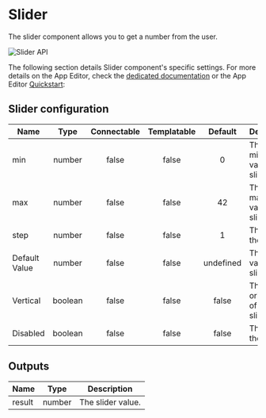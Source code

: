 
# Slider

The slider component allows you to get a number from the user.

![Slider API](../../assets/apps/4_app_component_library/slider.png.webp)

The following section details Slider component's specific settings. For more details on the App Editor, check the [dedicated documentation](../0_app_editor/index.mdx) or the App Editor [Quickstart](../../getting_started/7_apps_quickstart/index.mdx):

<div class="grid grid-cols-2 gap-6 mb-4">
	<DocCard
		color="orange"
		title="App Editor Documentation"
		description="The app editor is a low-code builder to create custom User Interfaces with a mix of drag-and-drop and code."
		href="/docs/apps/app_editor"
	/>
	<DocCard
		color="orange"
		title="Apps Quickstart"
		description="Learn how to build your first app in a matter of minutes."
		href="/docs/getting_started/apps_quickstart"
	/>
</div>

## Slider configuration

| Name          |  Type   | Connectable | Templatable |  Default  | Description                      |
| ------------- | :-----: | :---------: | :---------: | :-------: | -------------------------------- |
| min           | number  |    false    |    false    |     0     | The minimum value of the slider. |
| max           | number  |    false    |    false    |    42     | The maximum value of the slider. |
| step          | number  |    false    |    false    |     1     | The step of the slider.          |
| Default Value | number  |    false    |    false    | undefined | The default value of the slider. |
| Vertical      | boolean |    false    |    false    |   false   | The orientation of the slider.   |
| Disabled      | boolean |    false    |    false    |   false   | The state of the slider.         |

## Outputs

| Name   |  Type  | Description       |
| ------ | :----: | ----------------- |
| result | number | The slider value. |
